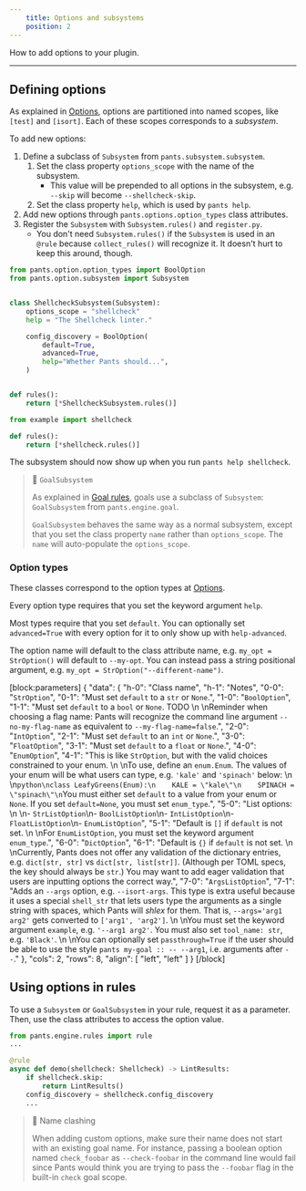 ```yaml
---
    title: Options and subsystems
    position: 2
---
```


How to add options to your plugin.

---

Defining options
----------------

As explained in [Options](doc:options), options are partitioned into named scopes, like `[test]` and `[isort]`. Each of these scopes corresponds to a _subsystem_.

To add new options:

1. Define a subclass of `Subsystem` from `pants.subsystem.subsystem`.
   1. Set the class property `options_scope` with the name of the subsystem.
      - This value will be prepended to all options in the subsystem, e.g. `--skip` will become `--shellcheck-skip`.
   2. Set the class property `help`, which is used by `pants help`.
2. Add new options through `pants.options.option_types` class attributes.
3. Register the `Subsystem` with `Subsystem.rules()` and `register.py`.
   - You don't need `Subsystem.rules()` if the `Subsystem` is used in an `@rule` because `collect_rules()` will recognize it. It doesn't hurt to keep this around, though.

```python pants-plugins/example/shellcheck.py
from pants.option.option_types import BoolOption
from pants.option.subsystem import Subsystem


class ShellcheckSubsystem(Subsystem):
    options_scope = "shellcheck"
    help = "The Shellcheck linter."

    config_discovery = BoolOption(
        default=True,
        advanced=True,
        help="Whether Pants should...",
    )


def rules():
    return [*ShellcheckSubsystem.rules()]
```
```python pants-plugins/example/register.py
from example import shellcheck

def rules():
    return [*shellcheck.rules()]
```

The subsystem should now show up when you run `pants help shellcheck`.

> 📘 `GoalSubsystem`
>
> As explained in [Goal rules](doc:rules-api-goal-rules), goals use a subclass of  `Subsystem`: `GoalSubsystem` from `pants.engine.goal`.
>
> `GoalSubsystem` behaves the same way as a normal subsystem, except that you set the class property `name` rather than `options_scope`. The `name` will auto-populate the `options_scope`.

### Option types

These classes correspond to the option types at [Options](doc:options).

Every option type requires that you set the keyword argument `help`.

Most types require that you set `default`. You can optionally set `advanced=True` with every option
for it to only show up with `help-advanced`.

The option name will default to the class attribute name, e.g. `my_opt = StrOption()` will default to `--my-opt`.
You can instead pass a string positional argument, e.g. `my_opt = StrOption("--different-name")`.

[block:parameters]
{
  "data": {
    "h-0": "Class name",
    "h-1": "Notes",
    "0-0": "`StrOption`",
    "0-1": "Must set `default` to a `str` or `None`.",
    "1-0": "`BoolOption`",
    "1-1": "Must set `default` to a `bool` or `None`. TODO  \n  \nReminder when choosing a flag name: Pants will recognize the command line argument `--no-my-flag-name` as equivalent to `--my-flag-name=false`.",
    "2-0": "`IntOption`",
    "2-1": "Must set `default` to an `int` or `None`.",
    "3-0": "`FloatOption`",
    "3-1": "Must set `default` to a `float` or `None`.",
    "4-0": "`EnumOption`",
    "4-1": "This is like `StrOption`, but with the valid choices constrained to your enum.  \n  \nTo use, define an `enum.Enum`. The values of your enum will be what users can type, e.g. `'kale'` and `'spinach'` below:  \n  \n```python\nclass LeafyGreens(Enum):\n    KALE = \"kale\"\n    SPINACH = \"spinach\"\n```You must either set `default` to a value from your enum or `None`. If you set `default=None`, you must set `enum_type`.",
    "5-0": "List options:  \n  \n- `StrListOption`\n- `BoolListOption`\n- `IntListOption`\n- `FloatListOption`\n- `EnumListOption`",
    "5-1": "Default is `[]` if `default`  is not set.  \n  \nFor `EnumListOption`, you must set the keyword argument `enum_type`.",
    "6-0": "`DictOption`",
    "6-1": "Default is `{}` if `default` is not set.  \n  \nCurrently, Pants does not offer any validation of the dictionary entries, e.g. `dict[str, str]` vs `dict[str, list[str]]`. (Although per TOML specs, the key should always be `str`.) You may want to add eager validation that users are inputting options the correct way.",
    "7-0": "`ArgsListOption`",
    "7-1": "Adds an `--args` option, e.g. `--isort-args`. This type is extra useful because it uses a special `shell_str` that lets users type the arguments as a single string with spaces, which Pants will _shlex_ for them. That is, `--args='arg1 arg2'` gets converted to `['arg1', 'arg2']`.  \n  \nYou must set the keyword argument `example`, e.g. `'--arg1 arg2'`. You must also set `tool_name: str`, e.g. `'Black'`.  \n  \nYou can optionally set `passthrough=True` if the user should be able to use the style `pants my-goal :: -- --arg1`, i.e. arguments after `--`."
  },
  "cols": 2,
  "rows": 8,
  "align": [
    "left",
    "left"
  ]
}
[/block]

Using options in rules
----------------------

To use a `Subsystem` or `GoalSubsystem` in your rule, request it as a parameter. Then, use the class attributes to access the option value.

```python
from pants.engine.rules import rule
...

@rule
async def demo(shellcheck: Shellcheck) -> LintResults:
    if shellcheck.skip:
        return LintResults()
    config_discovery = shellcheck.config_discovery
    ...
```

> 📘 Name clashing
>
> When adding custom options, make sure their name does not start with an existing goal name. For instance, passing a boolean option named `check_foobar` as `--check-foobar` in the command line would fail since Pants would think you are trying to pass the `--foobar` flag in the built-in `check` goal scope.